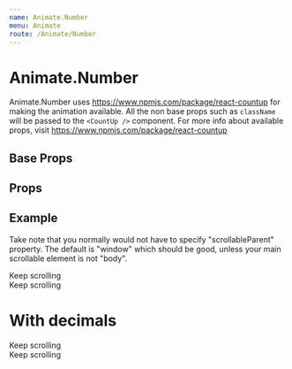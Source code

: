 ```yaml
---
name: Animate.Number
menu: Animate
route: /Animate/Number
---
```



# Animate.Number

Animate.Number uses https://www.npmjs.com/package/react-countup for making the
animation available. All the non base props such as `className` will be passed
to the `<CountUp />` component. For more info about available props, visit
https://www.npmjs.com/package/react-countup

## Base Props
<PropsTable of={AnimateBase} />

## Props
<PropsTable of={Animate.Number} />

## Example
Take note that you normally would not have to specify "scrollableParent"
property. The default is "window" which should be good, unless your main
scrollable element is not "body".
<Playground wrapper={Wrapper}>
  <div style={{ height: '100vh', width: '100%', textAlign: 'center', fontWeight: 'bold' }}>Keep scrolling</div>
  <div style={{ height: '100vh', width: '100%', textAlign: 'center', fontWeight: 'bold' }}>Keep scrolling</div>
  <H1>
    <Animate.Number
      scrollableParentSelector=".css-d9u7f0-Wrapper"
      renderedItemProps={{
        end: 100,
        suffix: '%',
      }}
    />
  </H1>
</Playground>

# With decimals
<Playground wrapper={Wrapper}>
  <div style={{ height: '100vh', width: '100%', textAlign: 'center', fontWeight: 'bold' }}>Keep scrolling</div>
  <div style={{ height: '100vh', width: '100%', textAlign: 'center', fontWeight: 'bold' }}>Keep scrolling</div>
  <H1>
    <Animate.Number
      scrollableParentSelector=".css-d9u7f0-Wrapper"
      renderedItemProps={{
        end: 275.7,
        suffix: '%',
        decimals: 1,
      }}
    />
  </H1>
</Playground>
